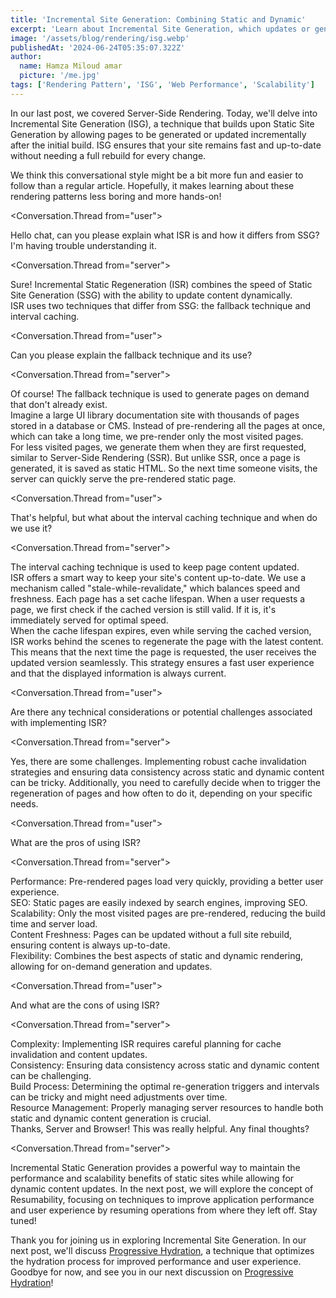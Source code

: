 ```yaml
---
title: 'Incremental Site Generation: Combining Static and Dynamic'
excerpt: 'Learn about Incremental Site Generation, which updates or generates pages incrementally after the initial build.'
image: '/assets/blog/rendering/isg.webp'
publishedAt: '2024-06-24T05:35:07.322Z'
author:
  name: Hamza Miloud amar
  picture: '/me.jpg'
tags: ['Rendering Pattern', 'ISG', 'Web Performance', 'Scalability']
---
```


In our last post, we covered Server-Side Rendering. Today, we'll delve into Incremental Site Generation (ISG), a technique that builds upon Static Site Generation by allowing pages to be generated or updated incrementally after the initial build. ISG ensures that your site remains fast and up-to-date without needing a full rebuild for every change.

We think this conversational style might be a bit more fun and easier to follow than a regular article. Hopefully, it makes learning about these rendering patterns less boring and more hands-on!

<Conversation>

<Conversation.Thread from="user">
  <div>
    Hello chat, can you please explain what ISR is and how it differs
    from SSG? I'm having trouble understanding it.
  </div>
</Conversation.Thread>

<Conversation.Thread from="server">
  <div>
    Sure! Incremental Static Regeneration (ISR) combines the speed of
    Static Site Generation (SSG) with the ability to update content
    dynamically.
  </div>
  <div>
    ISR uses two techniques that differ from SSG: the fallback
    technique and interval caching.
  </div>
</Conversation.Thread>

<Conversation.Thread from="user">
  <div>
    Can you please explain the fallback technique and its use?
  </div>
</Conversation.Thread>

<Conversation.Thread from="server">
  <div>
    Of course! The fallback technique is used to generate pages on
    demand that don't already exist.
  </div>
  <div>
    Imagine a large UI library documentation site with thousands of
    pages stored in a database or CMS. Instead of pre-rendering all
    the pages at once, which can take a long time, we pre-render only
    the most visited pages.
  </div>
  <div>
    For less visited pages, we generate them when they are first
    requested, similar to Server-Side Rendering (SSR). But unlike SSR,
    once a page is generated, it is saved as static HTML. So the next
    time someone visits, the server can quickly serve the pre-rendered
    static page.
  </div>
</Conversation.Thread>

<Conversation.Thread from="user">
  <div>
    That's helpful, but what about the interval caching technique and
    when do we use it?
  </div>
</Conversation.Thread>

<Conversation.Thread from="server">
  <div>
    The interval caching technique is used to keep page content
    updated.
  </div>
  <div>
    ISR offers a smart way to keep your site's content up-to-date. We
    use a mechanism called "stale-while-revalidate," which balances
    speed and freshness. Each page has a set cache lifespan. When a
    user requests a page, we first check if the cached version is
    still valid. If it is, it's immediately served for optimal speed.
  </div>
  <div>
    When the cache lifespan expires, even while serving the cached
    version, ISR works behind the scenes to regenerate the page with
    the latest content. This means that the next time the page is
    requested, the user receives the updated version seamlessly. This
    strategy ensures a fast user experience and that the displayed
    information is always current.
  </div>
</Conversation.Thread>

<Conversation.Thread from="user">
  <div>
    Are there any technical considerations or potential challenges
    associated with implementing ISR?
  </div>
</Conversation.Thread>

<Conversation.Thread from="server">
  <div>
    Yes, there are some challenges. Implementing robust cache
    invalidation strategies and ensuring data consistency across
    static and dynamic content can be tricky. Additionally, you need
    to carefully decide when to trigger the regeneration of pages and
    how often to do it, depending on your specific needs.
  </div>
</Conversation.Thread>

<Conversation.Thread from="user">
  <div>What are the pros of using ISR?</div>
</Conversation.Thread>

<Conversation.Thread from="server">
  <div>
    Performance: Pre-rendered pages load very quickly, providing a
    better user experience.
  </div>
  <div>
    SEO: Static pages are easily indexed by search engines, improving
    SEO.
  </div>
  <div>
    Scalability: Only the most visited pages are pre-rendered,
    reducing the build time and server load.
  </div>
  <div>
    Content Freshness: Pages can be updated without a full site
    rebuild, ensuring content is always up-to-date.
  </div>
  <div>
    Flexibility: Combines the best aspects of static and dynamic
    rendering, allowing for on-demand generation and updates.
  </div>
</Conversation.Thread>

<Conversation.Thread from="user">
  <div>And what are the cons of using ISR?</div>
</Conversation.Thread>

<Conversation.Thread from="server">
  <div>
    Complexity: Implementing ISR requires careful planning for cache
    invalidation and content updates.
  </div>
  <div>
    Consistency: Ensuring data consistency across static and dynamic
    content can be challenging.
  </div>
  <div>
    Build Process: Determining the optimal re-generation triggers and
    intervals can be tricky and might need adjustments over time.
  </div>
  <div>
    Resource Management: Properly managing server resources to handle
    both static and dynamic content generation is crucial.
  </div>
</Conversation.Thread>
<Conversation.Thread from="user">
  <div>
    Thanks, Server and Browser! This was really helpful. Any final
    thoughts?
  </div>
</Conversation.Thread>

<Conversation.Thread from="server">
  <div>Incremental Static Generation provides a powerful way to maintain the performance and scalability benefits of static sites while allowing for dynamic content updates. In the next post, we will explore the concept of Resumability, focusing on techniques to improve application performance and user experience by resuming operations from where they left off. Stay tuned!</div>
</Conversation.Thread>
</Conversation>

Thank you for joining us in exploring Incremental Site Generation. In our next post, we'll discuss [Progressive Hydration](/blogs/progressive-hydration-optimized-interactivity), a technique that optimizes the hydration process for improved performance and user experience. Goodbye for now, and see you in our next discussion on [Progressive Hydration](/blogs/progressive-hydration-optimized-interactivity)!
